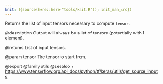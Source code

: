 ```yaml
---
knit: ({source(here::here("tools/knit.R")); knit_man_src})
---
```

Returns the list of input tensors necessary to compute `tensor`.

@description
Output will always be a list of tensors
(potentially with 1 element).

@returns
    List of input tensors.

@param tensor The tensor to start from.

@export
@family utils
@seealso
+ <https://www.tensorflow.org/api_docs/python/tf/keras/utils/get_source_inputs>
